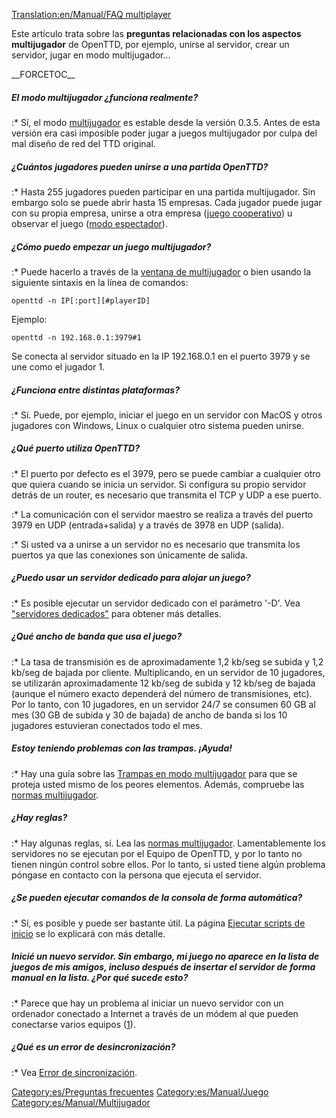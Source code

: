 [[Translation:en/Manual/FAQ multiplayer]]



Este artículo trata sobre las '''preguntas relacionadas con los aspectos multijugador''' de OpenTTD, por ejemplo, unirse al servidor, crear un servidor, jugar en modo multijugador...

__FORCETOC__
=====El modo multijugador ¿funciona realmente?=====
:* Sí, el modo [[es/Manual/Multijugador|multijugador]] es estable desde la versión 0.3.5. Antes de esta versión era casi imposible poder jugar a juegos multijugador por culpa del mal diseño de red del TTD original.

=====¿Cuántos jugadores pueden unirse a una partida OpenTTD?=====
:* Hasta 255 jugadores pueden participar en una partida multijugador.
Sin embargo solo se puede abrir hasta 15 empresas. Cada jugador puede jugar con su propia empresa, unirse a otra empresa ([[es/Juego cooperativo|juego cooperativo]]) u observar el juego ([[es/Modo espectador|modo espectador]]).

=====¿Cómo puedo empezar un juego multijugador?=====
:* Puede hacerlo a través de la [[es/Ventana de multijugador|ventana de multijugador]] o bien usando la siguiente sintaxis en la línea de comandos:
<pre>openttd -n IP[:port][#playerID]</pre>
Ejemplo:
<pre>openttd -n 192.168.0.1:3979#1</pre>
Se conecta al servidor situado en la IP 192.168.0.1 en el puerto 3979 y se une como el jugador 1.

=====¿Funciona entre distintas plataformas?=====
:* Sí. Puede, por ejemplo, iniciar el juego en un servidor con MacOS y otros jugadores con Windows, Linux o cualquier otro sistema pueden unirse.

=====¿Qué puerto utiliza OpenTTD?=====
:* El puerto por defecto es el 3979, pero se puede cambiar a cualquier otro que quiera cuando se inicia un servidor. Si configura su propio servidor detrás de un router, es necesario que transmita el TCP y UDP a ese puerto.
:* La comunicación con el servidor maestro se realiza a través del puerto 3979 en UDP (entrada+salida) y a través de 3978 en UDP (salida).
:* Si usted va a unirse a un servidor no es necesario que transmita los puertos ya que las conexiones son únicamente de salida.

=====¿Puedo usar un servidor dedicado para alojar un juego?=====
:* Es posible ejecutar un servidor dedicado con el parámetro '-D'. Vea [[es/Servidores dedicados|"servidores dedicados"]] para obtener más detalles.

=====¿Qué ancho de banda que usa el juego?=====
:* La tasa de transmisión es de aproximadamente 1,2 kb/seg se subida y 1,2 kb/seg de bajada por cliente. Multiplicando, en un servidor de 10 jugadores, se utilizarán aproximadamente 12 kb/seg de subida y 12 kb/seg de bajada (aunque el número exacto dependerá del número de transmisiones, etc). Por lo tanto, con 10 jugadores, en un servidor 24/7 se consumen 60 GB al mes (30 GB de subida y 30 de bajada) de ancho de banda si los 10 jugadores estuvieran conectados todo el mes.

=====Estoy teniendo problemas con las trampas. ¡Ayuda!=====
:* Hay una guía sobre las [[es/Community/Trampas en modo multijugador|Trampas en modo multijugador]] para que se proteja usted mismo de los peores elementos. Además, compruebe las [[es/Community/Play Style/Normas multijugador|normas multijugador]].

=====¿Hay reglas?=====
:* Hay algunas reglas, sí. Lea las [[es/Community/Play Style/Normas multijugador|normas multijugador]]. Lamentablemente los servidores no se ejecutan por el Equipo de OpenTTD, y por lo tanto no tienen ningún control sobre ellos. Por lo tanto, si usted tiene algún problema póngase en contacto con la persona que ejecuta el servidor.

=====¿Se pueden ejecutar comandos de la consola de forma automática?=====
:* Sí, es posible y puede ser bastante útil. La página [[es/Manual/Ejecutar scripts de inicio|Ejecutar scripts de inicio]] se lo explicará con más detalle.

=====Inicié un nuevo servidor. Sin embargo, mi juego no aparece en la lista de juegos de mis amigos, incluso después de insertar el servidor de forma manual en la lista. ¿Por qué sucede esto?=====
:* Parece que hay un problema al iniciar un nuevo servidor con un ordenador conectado a Internet a través de un módem al que pueden conectarse varios equipos ([http://logmeinwiki.com/wiki/Hamachi:Gaming_over_Hamachi]).

=====¿Qué es un error de desincronización?=====
:* Vea [[es/Manual/Multijugador#error-de-sincronizacion|Error de sincronización]].

[[Category:es/Preguntas frecuentes]]
[[Category:es/Manual/Juego]]
[[Category:es/Manual/Multijugador]]